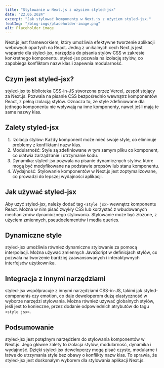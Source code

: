 ---
title: "Stylowanie w Next.js z użyciem styled-jsx"
date: "22.05.2024"
excerpt: "Jak stylować komponenty w Next.js z użyciem styled-jsx."
featImg: "/blog-imgs/placeholder-image.png"
alt: Placeholder image
---

Next.js jest frameworkiem, który umożliwia efektywne tworzenie aplikacji webowych opartych na React. Jedną z unikalnych cech Next.js jest wsparcie dla styled-jsx, narzędzia do pisania stylów CSS w zakresie konkretnego komponentu. styled-jsx pozwala na izolację stylów, co zapobiega konfliktom nazw klas i zapewnia modularność.

## Czym jest styled-jsx?

styled-jsx to biblioteka CSS-in-JS stworzona przez Vercel, zespół stojący za Next.js. Pozwala na pisanie CSS bezpośrednio wewnątrz komponentów React, z pełną izolacją stylów. Oznacza to, że style zdefiniowane dla jednego komponentu nie wpływają na inne komponenty, nawet jeśli mają te same nazwy klas.

## Zalety styled-jsx

1. Izolacja stylów: Każdy komponent może mieć swoje style, co eliminuje problemy z konfliktami nazw klas.
2. Modularność: Style są zdefiniowane w tym samym pliku co komponent, co ułatwia zarządzanie i utrzymanie kodu.
3. Dynamika: styled-jsx pozwala na pisanie dynamicznych stylów, które mogą być modyfikowane na podstawie propsów lub stanu komponentu.
4. Wydajność: Stylowanie komponentów w Next.js jest zoptymalizowane, co prowadzi do lepszej wydajności aplikacji.

## Jak używać styled-jsx

Aby użyć styled-jsx, należy dodać tag `<style jsx>` wewnątrz komponentu React. Można w nim pisać zwykły CSS lub korzystać z wbudowanych mechanizmów dynamicznego stylowania. Stylowanie może być złożone, z użyciem zmiennych, pseudoelementów i media queries.

## Dynamiczne style

styled-jsx umożliwia również dynamiczne stylowanie za pomocą interpolacji. Można używać zmiennych JavaScript w definicjach stylów, co pozwala na tworzenie bardziej zaawansowanych i interaktywnych interfejsów użytkownika.

## Integracja z innymi narzędziami

styled-jsx współpracuje z innymi narzędziami CSS-in-JS, takimi jak styled-components czy emotion, co daje deweloperom dużą elastyczność w wyborze narzędzi stylowania. Można również używać globalnych stylów, jeśli jest to konieczne, przez dodanie odpowiednich atrybutów do tagu `<style jsx>`.

## Podsumowanie

styled-jsx jest potężnym narzędziem do stylowania komponentów w Next.js. Jego główne zalety to izolacja stylów, modularność, dynamika i wydajność. Dzięki styled-jsx deweloperzy mogą pisać czyste, modularne i łatwe do utrzymania style bez obawy o konflikty nazw klas. To sprawia, że styled-jsx jest doskonałym wyborem dla stylowania aplikacji Next.js.

